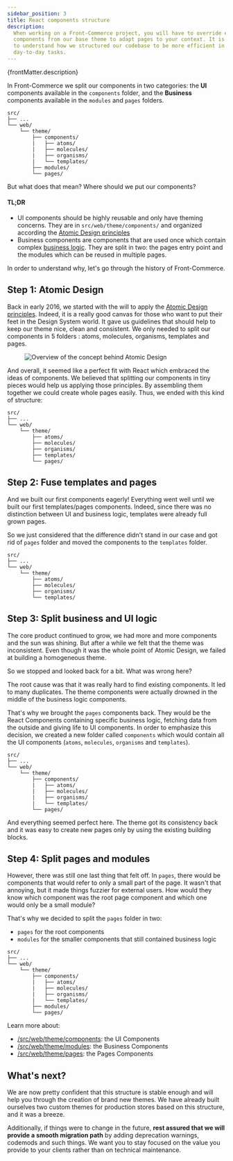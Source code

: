 ```yaml
---
sidebar_position: 3
title: React components structure
description:
  When working on a Front-Commerce project, you will have to override existing
  components from our base theme to adapt pages to your context. It is important
  to understand how we structured our codebase to be more efficient in your
  day-to-day tasks.
---
```


<p>{frontMatter.description}</p>


In Front-Commerce we split our components in two categories: the **UI**
components available in the `components` folder, and the **Business** components
available in the `modules` and `pages` folders.

```
src/
├── ...
└── web/
    └── theme/
        ├── components/
        |   ├── atoms/
        |   ├── molecules/
        |   ├── organisms/
        |   └── templates/
        ├── modules/
        └── pages/
```

But what does that mean? Where should we put our components?

#### TL;DR

- UI components should be highly reusable and only have theming concerns. They
  are in `src/web/theme/components/` and organized according the
  [Atomic Design principles](http://bradfrost.com/blog/post/atomic-web-design/)
- Business components are components that are used once which contain complex
  [business logic](https://en.wikipedia.org/wiki/Business_logic). They are split
  in two: the pages entry point and the modules which can be reused in multiple
  pages.

In order to understand why, let's go through the history of Front-Commerce.

## Step 1: Atomic Design

Back in early 2016, we started with the will to apply the
[Atomic Design principles](http://bradfrost.com/blog/post/atomic-web-design/).
Indeed, it is a really good canvas for those who want to put their feet in the
Design System world. It gave us guidelines that should help to keep our theme
nice, clean and consistent. We only needed to split our components in 5 folders
: atoms, molecules, organisms, templates and pages.

<Figure caption="Atomic Design principles">

![Overview of the concept behind Atomic Design](assets/atomic-design.jpg)

</Figure>

And overall, it seemed like a perfect fit with React which embraced the ideas of
components. We believed that splitting our components in tiny pieces would help
us applying those principles. By assembling them together we could create whole
pages easily. Thus, we ended with this kind of structure:

```
src/
├── ...
└── web/
    └── theme/
        ├── atoms/
        ├── molecules/
        ├── organisms/
        ├── templates/
        └── pages/
```

## Step 2: Fuse templates and pages

And we built our first components eagerly! Everything went well until we built
our first templates/pages components. Indeed, since there was no distinction
between UI and business logic, templates were already full grown pages.

So we just considered that the difference didn't stand in our case and got rid
of `pages` folder and moved the components to the `templates` folder.

```
src/
├── ...
└── web/
    └── theme/
        ├── atoms/
        ├── molecules/
        ├── organisms/
        └── templates/
```

## Step 3: Split business and UI logic

The core product continued to grow, we had more and more components and the sun
was shining. But after a while we felt that the theme was inconsistent. Even
though it was the whole point of Atomic Design, we failed at building a
homogeneous theme.

So we stopped and looked back for a bit. What was wrong here?

The root cause was that it was really hard to find existing components. It led
to many duplicates. The theme components were actually drowned in the middle of
the business logic components.

That's why we brought the `pages` components back. They would be the React
Components containing specific business logic, fetching data from the outside
and giving life to UI components. In order to emphasize this decision, we
created a new folder called `components` which would contain all the UI
components (`atoms`, `molecules`, `organisms` and `templates`).

```
src/
├── ...
└── web/
    └── theme/
        ├── components/
        |   ├── atoms/
        |   ├── molecules/
        |   ├── organisms/
        |   └── templates/
        └── pages/
```

And everything seemed perfect here. The theme got its consistency back and it
was easy to create new pages only by using the existing building blocks.

## Step 4: Split pages and modules

However, there was still one last thing that felt off. In `pages`, there would
be components that would refer to only a small part of the page. It wasn't that
annoying, but it made things fuzzier for external users. How would they know
which component was the root page component and which one would only be a small
module?

That's why we decided to split the `pages` folder in two:

- `pages` for the root components
- `modules` for the smaller components that still contained business logic

```
src/
├── ...
└── web/
    └── theme/
        ├── components/
        |   ├── atoms/
        |   ├── molecules/
        |   ├── organisms/
        |   └── templates/
        ├── modules/
        └── pages/
```

Learn more about:

- [/src/web/theme/components](/docs/2.x/essentials/create-a-ui-component): the
  UI Components
- [/src/web/theme/modules](/docs/2.x/essentials/create-a-business-component):
  the Business Components
- [/src/web/theme/pages](/docs/2.x/essentials/add-a-page-client-side): the Pages
  Components

## What's next?

We are now pretty confident that this structure is stable enough and will help
you through the creation of brand new themes. We have already built ourselves
two custom themes for production stores based on this structure, and it was a
breeze.

Additionally, if things were to change in the future, **rest assured that we
will provide a smooth migration path** by adding deprecation warnings, codemods
and such things. We want you to stay focused on the value you provide to your
clients rather than on technical maintenance.
